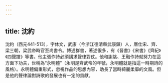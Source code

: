 ```yaml
---
---
---
```

title: 沈約
---



沈約（西元441-513），字休文，武康（今浙江德清縣武康鎮）人，曆仕宋、齊、梁三朝，梁武帝時官至尚書令。博通群書，著述很多，有《晉書》《宋書》《齊紀》《四聲譜》等書。他主張作詩必須講求聲律對仗。他和謝脁、王融作詩就努力在這方面下功夫，世稱為“永明體”（永明是齊武帝的年號，永明體就是指這一時期詩的風格）。永明體偏重形式，忽視作品的思想內容，助長了當時綺麗柔靡的文風。但是他的聲律論對詩歌的發展也有一定的貢獻。